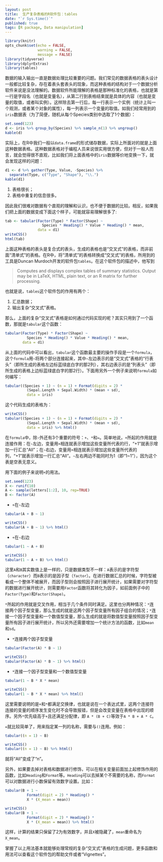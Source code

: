 ```yaml
---
layout: post
title:  生产复杂表格的R软件包：tables
date: "`r Sys.time()`"
published: true
tags: [R package, Data manipulation]
---
```


```r
library(knitr)
opts_chunk$set(echo = FALSE,
               warning = FALSE,
               message = FALSE)
library(tidyverse)
library(dplyrExtras)
library(tables)
```

数据的输入输出一直是数据处理比较重要的问题。我们常见的数据表格的表头设计一般都比较复杂，存在着表头套表头的现象，而这种表格的结构对于一个数据分析软件来说是没法理解的。数据软件所能理解的表格是那种标准化的表格，也就是第一行是字段名（也就是变量名），从第二行到表格结束就是具体的内容（也就是变量的取值，或者叫实例）。这样除去第一行后，每一行表示一个实例（统计上叫一个观测，或者某个对象的属性），每一列表示一个变量的取值。如我们经常用到的`iris`数据表（为了简便，随机从每个Species类别中选取了1个数据）：

```r
set.seed(123)
d <- iris %>% group_by(Species) %>% sample_n(1) %>% ungroup()
kable(d)
```

实际上，在R中我们一般以`data.frame`的形式储存数据，实际上所面对的就是上面这种数据表格。这种数据表格对于编程人员来说很实用很方便，但对于一般人而言，就会觉得很不直观，比如我们将上面表格中的`iris`数据等价地变换一下，就会发现这样的问题：

```r
d1 <- d %>% gather(Type, Value, -Species) %>% 
  separate(Type, c("Type", "Shape"), "\\.")
kable(d1)
```

<!-- more -->

1. 表格很长；
1. 表格中重复的信息很多。

因此我们很难对数据有个直观的理解和认识，也不便于数据的比较。相反，如果我们把上面的数据变成下面这个样子，可能就容易理解很多了:

```r
tab <- tabular(Factor(Type) * Factor(Shape) ~
                 Species * Heading() * Value * Heading() * mean,
               data = d1)
writeCSS()
html(tab)
```

上面这种表格的表头是复合式的表头，生成的表格也是“交叉式”的表格，而非前面“清单式”的表格。在R中，将“清单式”的表格转换成“交叉式”的表格，所用到的工具是Duncan Murdoch开发的软件包`tables`。在这个软件包的描述中，他写到

> Computes and displays complex tables of summary statistics.
  Output may be in LaTeX, HTML, plain text, or an R
  matrix for further processing.

也就是说，`tables`这个软件包的作用有两个：

1. 汇总数据；
1. 输出复杂“交叉式”表格。

那么，上面的复杂“交叉式”表格是如何通过代码实现的呢？其实只用到了一个函数，那就是`tabular`这个函数：

```r
tabular(Factor(Type) * Factor(Shape) ~
          Species * Heading() * Value * Heading() * mean,
        data = d1)
```

从上面的代码中可以看出，`tabular`这个函数最主要的操作手段是一个`formula`，这个`formula`用`~`将两个部分连接起来，其中`~`左边表示的是“交叉式”表格的“行表头”（即所生成的表格左边标蓝绿底白字的那2列），其右边表示的是“列表头”（即所生成的表格上边标蓝绿底白字的那2行）。下面用另外一个例子来说明`formula`如何编写：

```r
tabular((Species + 1) ~ (n = 1) + Format(digits = 2) *
          (Sepal.Length + Sepal.Width) * (mean + sd),
          data = iris)
```

这个代码生成的表格为：

```r
writeCSS()
tabular((Species + 1) ~ (n = 1) + Format(digits = 2) *
          (Sepal.Length + Sepal.Width) * (mean + sd),
          data = iris) %>% html()
```

在`formula`中，除`~`外还有3个重要的符号：`+`、`*`和`=`。简单地说，`+`所起的作用就是连接作用：在`~`左边，变量用`+`相连就表示增加这些变量所代表的行，“+1”就表示增加一行汇总“All”；在`~`右边，变量用`+`相连就表示增加这些变量所代表的列，“+1”就表示增加一行汇总“All”。`~`左右两边不能同时为1（即“1~1”），因为这个表是空表无意义。

用下面的例子来说明`+`的用法。

```r
set.seed(123)
X <- runif(10)
A <- sample(letters[1:2], 10, rep=TRUE)
B <- factor(A)
```

- `+`在`~`左边

```r
tabular(A + B ~ 1)
```

```r
writeCSS()
tabular(A + B ~ 1) %>% html()
```

- `+`在`~`右边

```r
tabular(1 ~ A + B)
```

```r
writeCSS()
tabular(1 ~ A + B) %>% html()
```

这里`A`和`B`其实数值上是一样的，只是数据类型不一样：`A`表示的是字符型（`character`）而`B`表示的是因子型（`factor`）。在进行数据汇总的时候，字符型被看成一个整体不被展开，而因子型则会按照因子进行展开统计，如果需要对字符型的数据进行展开统计，则需要用`Factor`函数将其转化为因子，如前面例子中的`Factor(Type)`和`Factor(Shape)`。

`*`所起的作用就是交叉作用，相当于几个条件同时满足。这里也分两种情况：`*`连接两个因子型变量，那么生成的就是这两个因子型变量所有因子组合的情况；`*`连接一个因子型变量和一个数值型变量，那么生成的就是将数值型变量按照因子型变量所有因子进行展开统计，所以另外还需要增加一个统计方法的函数，比如`mean`和`sd`。

- `*`连接两个因子型变量

```r
tabular(Factor(A) * B ~ 1)
```

```r
writeCSS()
tabular(Factor(A) * B ~ 1) %>% html()
```

- `*`连接一个因子型变量和一个数值型变量

```r
tabular(1 ~ B * X * mean)
```

```r
writeCSS()
tabular(1 ~ B * X * mean) %>% html()
```

这里需要说明的是`+`和`*`都满足交换律，也就是说在一个表达式里，这两个连接符连接的变量的顺序发生变化时不会导致报错，但是会改变变量在表格中出现的顺序。另外`*`优先级高于`+`且还满足分配律，即
`A * (B + C)`等效于`A * B + A * C`。

`=`就比较简单了，用来指定某一列的名称，需要与`()`连用。例如：

```r
tabular((n = 1) ~ B)
```

```r
writeCSS()
tabular((n = 1) ~ B) %>% html()
```

就将“All”变成了“n”。

另外，如果要去掉对表格和数据进行修饰，可以在相关变量前面加上起修饰作用的函数，比如`Heading`和`Format`等。`Heading`可以去掉某个不需要的名称，而`Format`可以对数据进行小数保留有效数字设置。比如：

```r
tabular(B + 1 ~
          Format(digit = 2) * Heading() *
          X * (X_mean = mean))
```

```r
writeCSS()
tabular(B + 1 ~
          Format(digit = 2) * Heading() *
          X * (X_mean = mean)) %>% html()
```

这样，计算的结果只保留了2为有效数字，并且`X`被隐藏了，`mean`重命名为`X_mean`。

掌握了以上用法基本就能够处理常规的复杂“交叉式”表格的生成问题，更多函数和用法可以查看这个软件包的帮助文件或者“Vignettes”。




